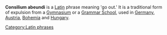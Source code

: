 '''Consilium abeundi''' is a [[Latin]] phrase meaning 'go out.'  It is a traditional form of expulsion from a [[Gymnasium]] or a [[Grammar School]], used in [[Germany]], [[Austria]], [[Bohemia]] and [[Hungary]].


[[Category:Latin phrases]]